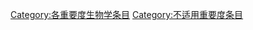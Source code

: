{{catmore1|[[Wikipedia:生物学专题|Wikipedia:生物学专题]]}}
{{Wikipedia category}}
{{emptycat}}
{{Articles by Importance|topic=生物学}}

[[Category:各重要度生物学条目|Category:各重要度生物学条目]]
[[Category:不适用重要度条目|Category:不适用重要度条目]]